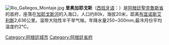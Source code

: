 [[File:Rio_Gallegos_Montaje.jpg|thumb]]
'''里奥加耶戈斯'''（[[西班牙语|西班牙语]]：{{lang|es|Río Gallegos}}）是[[阿根廷|阿根廷]][[聖克魯斯省_(阿根廷)|聖克魯斯省]]的首府，座落在[[加耶戈斯河|加耶戈斯河]]的入海口，人口约80k，海拔20米，距离[[布宜诺斯艾利斯|布宜诺斯艾利斯]]2,636公里。温带大陆性半干旱气候。年降水量250~300mm,最冷月份平均温度约2°C。

{{commonscat}}
{{coord|display=title}}
{{normdaten}}
{{DEFAULTSORT:Río Gallegos}}
[[Category:阿根廷城市|Category:阿根廷城市]]
[[Category:阿根廷省府|Category:阿根廷省府]]
{{argentina-geo-stub}}